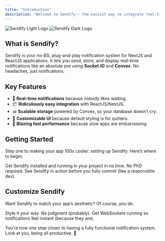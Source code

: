 ```yaml
---
title: "Introduction"
description: "Welcome to Sendify – the easiest way to integrate real-time in-app notifications into your NextJS and ReactJS applications (seriously, it’s stupidly easy)."
---
```


<img
  className="block dark:hidden"
  src="/images/sendify_light.png"
  alt="Sendify Light Logo"
/>
<img
  className="hidden dark:block"
  src="/images/sendify_dark.png"
  alt="Sendify Dark Logo"
/>

## What is Sendify?

Sendify is your no-BS, plug-and-play notification system for NextJS and ReactJS applications. It lets you send, store, and display real-time notifications like an absolute pro using **Socket.IO** and **Convex**. No headaches, just notifications.

## Key Features
- 📡 **Real-time notifications** because nobody likes waiting.
- 📦 **Ridiculously easy integration** with ReactJS/NextJS.
- 📊 **Scalable storage** powered by Convex, so your database doesn’t cry.
- 🎨 **Customizable UI** because default styling is for quitters.
- 🚀 **Blazing fast performance** because slow apps are embarrassing.

## Getting Started

Step one to making your app 100x cooler: 
setting up Sendify. Here’s where to begin:

<CardGroup cols={2}>
  <Card
    title="Install Sendify"
    icon="pen-to-square"
    href="https://docs.sendify.100xbuild.com/installation"
  >
    Get Sendify installed and running in your project in no time. No PhD required.
  </Card>
  <Card
    title="Preview Integration"
    icon="image"
    href="https://sendify.100xbuild.com/playground"
  >
    See Sendify in action before you fully commit (like a responsible dev).
  </Card>
</CardGroup>

## Customize Sendify

Want Sendify to match your app’s aesthetic? Of course, you do.

<CardGroup cols={2}>
  <Card
    title="Customize UI"
    icon="palette"
    href="https://sendify.com/docs/customization"
  >
    Style it your way. No judgment (probably).
  </Card>
  <Card
    title="Real-Time Setup"
    icon="screwdriver-wrench"
    href="https://sendify.com/docs/realtime"
  >
    Get WebSockets running so notifications feel instant (because they are).
  </Card>
</CardGroup>

You’re now one step closer to having a fully functional notification system. Look at you, being all productive. 🚀

